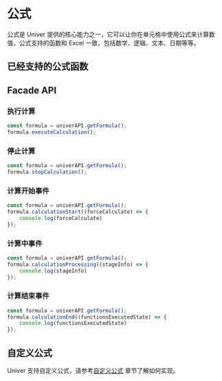 
# 公式

公式是 Univer 提供的核心能力之一，它可以让你在单元格中使用公式来计算数值，公式支持的函数和 Excel 一致，包括数学、逻辑、文本、日期等等。

## 已经支持的公式函数

## Facade API

### 执行计算 

```typescript
const formula = univerAPI.getFormula();
formula.executeCalculation();
```

### 停止计算

```typescript
const formula = univerAPI.getFormula();
formula.stopCalculation();
```

### 计算开始事件

```typescript
const formula = univerAPI.getFormula();
formula.calculationStart((forceCalculate) => {
    console.log(forceCalculate)
});
```

### 计算中事件

```typescript
const formula = univerAPI.getFormula();
formula.calculationProcessing((stageInfo) => {
    console.log(stageInfo)
});
```

### 计算结束事件

```typescript
const formula = univerAPI.getFormula();
formula.calculationEnd((functionsExecutedState) => {
    console.log(functionsExecutedState)
});
```

## 自定义公式

Univer 支持自定义公式，请参考[自定义公式](/guides/sheets/advanced/custom-formula) 章节了解如何实现。
